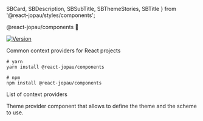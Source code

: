   SBCard,
  SBDescription,
  SBSubTitle,
  SBThemeStories,
  SBTitle
} from '@react-jopau/styles/components';

<Meta title="About" />

<SBThemeStories>

<SBTitle>@react-jopau/components 👋</SBTitle>
<p>
  <a href="https://www.npmjs.com/package/@react-jopau/components" target="_blank" rel="noreferrer">
    <img alt="Version" src="https://img.shields.io/npm/v/@react-jopau/components.svg" />
  </a>
</p>

<SBDescription>Common context providers for React projects</SBDescription>

```shell dark
# yarn
yarn install @react-jopau/components

# npm
npm install @react-jopau/components
```

<SBSubTitle>List of context providers</SBSubTitle>

<div className="!my-10 grid grid-cols-3 gap-8">

[//]: # 'AUTO-GENERATED-CONTENT:START'

<SBCard title="ThemeProvider" kind="providers-themeprovider">
  Theme provider component that allows to define the theme and the scheme to use.
</SBCard>

[//]: # 'AUTO-GENERATED-CONTENT:END'

</div>

</SBThemeStories>
